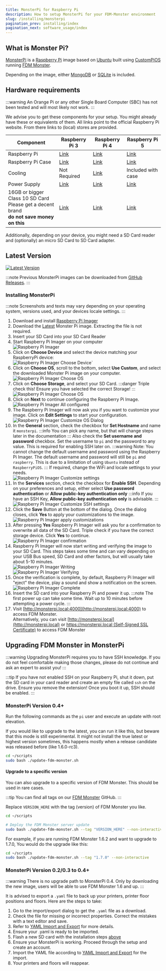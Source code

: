 ```yaml
---
title: MonsterPi for Raspberry Pi
description: How to setup MonsterPi for your FDM-Monster environment
slug: /installing/monsterpi
pagination_prev: installing/index
pagination_next: software_usage/index
---
```


## What is Monster Pi?

[MonsterPi](https://github.com/fdm-monster/MonsterPi) is a [Raspberry Pi](https://www.raspberrypi.org/) image based on [Ubuntu](https://ubuntu.com/download/raspberry-pi) built using [CustomPiOS](https://github.com/guysoft/CustomPiOS) running [FDM Monster](https://fdm-monster.net/).

Depending on the image, either [MongoDB](https://www.mongodb.com/) or [SQLite](https://www.sqlite.org/) is included.

## Hardware requirements

:::warning
An Orange Pi or any other Single Board Computer (SBC) has not been tested and will most likely not work.
:::

We advise you to get these components for your setup. You might already have these or equivalents of them. All links point to the official Raspberry Pi website. From there links to (local) stores are provided.

| Component | Raspberry Pi 3 | Raspberry Pi 4 | Raspberry Pi 5 |
|---|---|---|---|
| Raspberry Pi | [Link](https://www.raspberrypi.com/products/raspberry-pi-3-model-b/) | [Link](https://www.raspberrypi.com/products/raspberry-pi-4-model-b/) | [Link](https://www.raspberrypi.com/products/raspberry-pi-5/) |
| Raspberry Pi Case | [Link](https://www.raspberrypi.com/products/raspberry-pi-3-case/) | [Link](https://www.raspberrypi.com/products/raspberry-pi-4-case/) | [Link](https://www.raspberrypi.com/products/raspberry-pi-5-case/) |
| Cooling | Not Required | [Link](https://www.raspberrypi.com/products/raspberry-pi-4-case-fan/) | Included with case |
| Power Supply | [Link](https://www.raspberrypi.com/products/micro-usb-power-supply/) | [Link](https://www.raspberrypi.com/products/type-c-power-supply/) | [Link](https://www.raspberrypi.com/products/27w-power-supply/) |
| 16GB or bigger Class 10 SD Card<br />Please get a decent brand<br />**do not save money on this**| [Link](https://www.raspberrypi.com/products/sd-cards/) |[Link](https://www.raspberrypi.com/products/sd-cards/)|[Link](https://www.raspberrypi.com/products/sd-cards/)|

Additionally, depending on your device, you might need a SD Card reader and (optionally) an micro SD Card to SD Card adapter.

## Latest Version

[![Latest Version](https://img.shields.io/github/v/release/fdm-monster/monsterpi.svg?color=1eb6c3&label=stable)](https://github.com/fdm-monster/monsterpi/releases/latest)

:::note
Previous MonsterPi images can be downloaded from [GitHub Releases](https://github.com/fdm-monster/MonsterPi/releases).
:::

### Installing MonsterPi

:::note
Screenshots and texts may vary depending on your operating system, versions used, and your devices locale settings.
:::

1. Download and install [Raspberry Pi Imager](https://www.raspberrypi.com/software/)
1. Download the [Latest](https://github.com/fdm-monster/monsterpi/releases/latest) Monster Pi image. Extracting the file is not required.
1. Insert your SD Card into your SD Card Reader
1. Start Raspberry Pi Imager on your computer<br />
   ![Raspberry Pi Imager](./images/rpi-imager-home.png)
1. Click on **Choose Device** and select the device matching your RaspberryPi device:<br />
   ![Raspberry Pi Imager Choose Device](./images/rpi-imager-select-device.png)`
1. Click on **Choose OS**, scroll to the bottom, select **Use Custom**, and select the downloaded Monster Pi image on your computer.<br />
   ![Raspberry Pi Imager Choose OS](./images/rpi-imager-custom-os.png)
1. Click on **Choose Storage**, and select your SD Card.
   :::danger Triple check this!
   Ensure you have selected the correct Storage!
   :::
   ![Raspberry Pi Imager Choose OS](./images/rpi-imager-sd-card.png)
1. Click on **Next** to continue configuring the Raspberry Pi Image.<br />
   ![Raspberry Pi Imager All configured](./images/rpi-imager-next.png)
1. The Raspberry Pi Imager will now ask you if you want to customize your image. Click on **Edit Settings** to start your configuration.<br />
   ![Raspberry Pi Imager Customize OS Dialog](./images/rpi-imager-edit-settings.png)
1. In the **General** section, check the checkbox for **Set Hostname** and name it `monsterpi`.
   :::info
   You can pick any name, but that will change steps later in the documentation
   :::
   Also check the **Set username and password** checkbox. Set the username to `pi` and the password to any value. This is required for enabling SSH later on.
   :::warning
   Note: You cannot change the default username and password using the Raspberry Pi Imager. The default username and password will still be `pi` and `raspberry`. This is due to a limitation of using `Ubuntu` instead of `RaspberryPiOS`.
   :::
   If required, change the WiFi and locale settings to your needs.<br />
   ![Raspberry Pi Imager Customize settings](./images/rpi-imager-settings-hostname-password.png)
1. In the **Services** section, check the checkbox for **Enable SSH**. Depending on your preferences and setup, either select **Use password authentication** or **Allow public-key authentication only**
   :::info
   If you have an SSH Key, **Allow public-key authentication only** is advisable.
   :::
   ![Raspberry Pi Imager Customize SSH settings](./images/rpi-imager-settings-ssh.png)
1. Click the **Save** Button at the bottom of the dialog. Once the dialog closes, click **Yes** to apply your customizations to the image.<br />
   ![Raspberry Pi Imager apply customizations](./images/rpi-imager-settings-yes.png)
1. After pressing **Yes** Raspberry Pi Imager will ask you for a confirmation to overwrite all data of the SD Card. Triple check if you have the correct storage device. Click **Yes** to continue.<br />
   ![Raspberry Pi Imager confirmation](./images/rpi-imager-confirm-sd-card.png)
1. Raspberry Pi Imager will now start writing and verifying the image to your SD Card. This steps takes some time and can vary depending on your USB Bus speed, SD Card and other factors, but will usually take about 5-10 minutes.<br />
   ![Raspberry Pi Imager Writing](./images/rpi-imager-writing.png)<br />
   ![Raspberry Pi Imager Verifying](./images/rpi-imager-verifying.png)
1. Once the verification is complete, by default, Raspberry Pi Imager will "eject" the device, play a sound and show a notification on the screen.<br />
   ![Raspberry Pi Imager Complete](./images/rpi-imager-done.png)
1. Insert the SD card into your Raspberry Pi and power it up.
   :::note
   The first power up can take some time. Wait up to 10 minutes before attempting a power cycle.
   :::
1. Visit [http://monsterpi.local:4000](http://monsterpi.local:4000) to access FDM Monster. <br />Alternatively, you can visit [http://monsterpi.local](http://monsterpi.local) or [https://monsterpi.local (Self-Signed SSL Certificate)](https://monsterpi.local) to access FDM Monster

## Upgrading FDM Monster in MonsterPi

:::warning
Upgrading MonsterPi requires you to have SSH knowledge. If you do not feel comfortable making those changes, please do
not continue and ask an expert to assist you!
:::

:::tip
If you have not enabled SSH on your Raspberry Pi, shut it down, put the SD card in your card reader and create an empty file called `ssh` on the drive. Ensure you remove the extension! Once you boot it up, SSH should be enabled.
:::

### MonsterPi Version 0.4+

Run the following commands as the `pi` user and execute an update with root elevation.

If you would like to upgrade to the latest, you can run it like this, but beware that this mode is still experimental. It might not install the true latest or highest version sometimes, this happens mostly when a release candidate was released before (like 1.6.0-rc3).

```bash
cd ~/scripts
sudo bash ./update-fdm-monster.sh
```

#### Upgrade to a specific version

You can also upgrade to a specific version of FDM Monster. This should be used in rare cases.

:::tip
You can find all tags on our [FDM Monster](https://github.com/fdm-monster/fdm-monster/tags) GitHub.
:::

Replace `VERSION_HERE` with the tag (version) of FDM Monster you like.

```bash
cd ~/scripts

# Deploy the FDM Monster server update
sudo bash ./update-fdm-monster.sh --tag "VERSION_HERE" --non-interactive
```

For example, if you are running FDM Monster 1.6.2 and want to upgrade to 1.7.0, You would do the upgrade like this:

```bash
cd ~/scripts
sudo bash ./update-fdm-monster.sh --tag "1.7.0" --non-interactive
```

### MonsterPi Version 0.2/0.3 to 0.4+

:::warning
There is no upgrade path to MonsterPi 0.4. Only by downloading the new image, users will be able to use FDM Monster 1.6 and up.
:::

It is advised to export a `.yaml` file to back up your printers, printer floor positions and floors.
Here are the steps to take:

1. Go to the import/export dialog to get the `.yaml` file as a download.
1. Check the file for missing or incorrect properties. Correct the mistakes with a text editor and save.
1. Refer to [YAML Import and Export](../configuration/yaml_import_export.mdx) for more details.
1. Ensure your .yaml is ready to be imported.
1. Flash a new SD card with the installation steps [above](#installing-monsterpi)
1. Ensure your MonsterPi is working. Proceed through the setup and create an account.
1. Import the YAML file according to [YAML Import and Export](../configuration/yaml_import_export.mdx#user-interface) for the import.
1. Your printers and floors will reappear.
